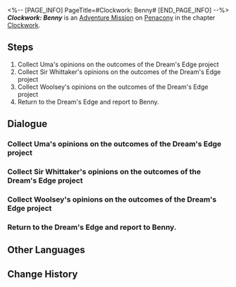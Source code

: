 <%-- [PAGE_INFO]
PageTitle=#Clockwork: Benny#
[END_PAGE_INFO] --%>
{{Stub|Dialogue.}}
{{Mission Infobox
|id            = 4240307
|title         = 
|image         = <!--Mission Clockwork: Benny.png-->
|type          = Adventure
|event_name    = 
|chapter       = Clockwork
|requirements  = [[Trailblaze Mission]] ''[[Gentleness, the Name of Nocturne]]'' completed
|summary       = <!--official mission summary from Fate's Atlas-->
|characters    = Benny; Sir Whittaker; Trailblazer; Uma
|startLocation = [[Penacony]] - [[Dream's Edge]]
|world         = Penacony
|area          = Dream's Edge
|prev          = 
|next          = 
|exp           = 100
|credits       = 20000
|stellarJade   = 10
|other         = {{Card List|Lost Crystal*3; Clock Credits*180}}
}}
'''''Clockwork: Benny''''' is an [[Adventure Mission]] on [[Penacony]] in the chapter [[Clockwork]].

==Steps==
# Collect Uma's opinions on the outcomes of the Dream's Edge project
# Collect Sir Whittaker's opinions on the outcomes of the Dream's Edge project
# Collect Woolsey's opinions on the outcomes of the Dream's Edge project
# Return to the Dream's Edge and report to Benny.

<!--
==Gameplay Notes==

--><!--
==Trial Character==

-->
==Dialogue==
{{Stub Dialogue}}
{{Dialogue Start}}
:{{tx}}
{{Dialogue End}}

===Collect Uma's opinions on the outcomes of the Dream's Edge project===
{{Mission Description|type=adventure|location=Dream's Edge|update|Tick... tock! Quick, adjust the hands... Tick, tock!<br />People's minds await your exploration. Help them regain their true selves!}}
{{Dialogue Start}}
:{{tx}}
{{Dialogue End}}

===Collect Sir Whittaker's opinions on the outcomes of the Dream's Edge project===
{{Dialogue Start}}
:{{tx}}
{{Dialogue End}}

===Collect Woolsey's opinions on the outcomes of the Dream's Edge project===
{{Dialogue Start}}
:{{tx}}
{{Dialogue End}}

===Return to the Dream's Edge and report to Benny.===
{{Mission Description|type=adventure|location=Dream's Edge|update|Tick... tock! Quick, Adjust the hands... Tick, tock!<br />People's minds await your exploration. Help them regain their true selves!}}
{{Dialogue Start}}
:{{tx}}
{{Dialogue End}}

==Other Languages==
{{Other Languages
|en   = Clockwork: Benny
|zhs  = 钟表把戏：班尼
|zht  = 鐘錶把戲：班尼
|ja   = クロックトリック：バンニ
|ko   = 시계 트릭: 베니
|es   = Trucorreloj: Benny
|fr   = Pouvoir de la Pendule&nbsp;: Benny
|ru   = Заводной механизм: Бенни
|th   = กลนาฬิกา: Benny
|vi   = Thủ Thuật Đồng Hồ: Benny
|de   = Uhrwerk: Benny
|id   = Clockwork: Benny
|pt   = Truquelógio: Benny
}}

==Change History==
{{Change History|2.0}}
